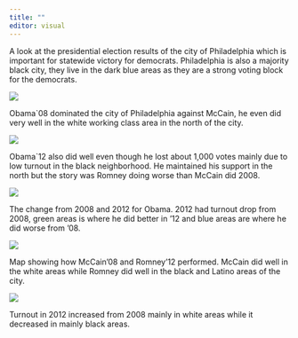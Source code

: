```yaml
---
title: ""
editor: visual
---
```


A look at the presidential election results of the city of Philadelphia which is important for statewide victory for democrats. Philadelphia is also a majority black city, they live in the dark blue areas as they are a strong voting block for the democrats.

![](images/obama_mccain_phil.png){fig-align="center"}

Obama\`08 dominated the city of Philadelphia against McCain, he even did very well in the white working class area in the north of the city.

![](images/obama_romney_phil.png)

Obama\`12 also did well even though he lost about 1,000 votes mainly due to low turnout in the black neighborhood. He maintained his support in the north but the story was Romney doing worse than McCain did 2008.

![](images/obama_08_12-01.png){fig-align="center"}

The change from 2008 and 2012 for Obama. 2012 had turnout drop from 2008, green areas is where he did better in '12 and blue areas are where he did worse from '08.

![](images/mccain_romney_phil.png){fig-align="center"}

Map showing how McCain'08 and Romney'12 performed. McCain did well in the white areas while Romney did well in the black and Latino areas of the city.

![](images/turnout_08_12_phil.png){fig-align="center"}

Turnout in 2012 increased from 2008 mainly in white areas while it decreased in mainly black areas.
